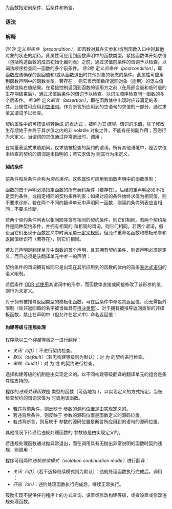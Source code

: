 {{cpp/language/attributes/title|expects, ensures, assert|notes={{mark c++20}}}}
{{cpp/language/attributes/navbar}}
为函数指定前条件、后条件和断言。

===语法===
{{sdsc begin}}
{{sdsc|num=1|notes={{mark since c++20}}|1=
{{ttb|&lt;nowiki&gt;[[&lt;/nowiki&gt;}} {{ttb|expects}} {{spar|契约等级}}{{mark optional}} {{ttb|:}} {{spar|表达式}} {{ttb|&lt;nowiki&gt;]]&lt;/nowiki&gt;}}}}
{{sdsc|num=2|notes={{mark since c++20}}|1=
{{ttb|&lt;nowiki&gt;[[&lt;/nowiki&gt;}} {{ttb|ensures}} {{spar|契约等级}}{{mark optional}} {{spar|标识符}}{{mark optional}} {{ttb|:}} {{spar|表达式}} {{ttb|&lt;nowiki&gt;]]&lt;/nowiki&gt;}}}}
{{sdsc|num=3|notes={{mark since c++20}}|1=
{{ttb|&lt;nowiki&gt;[[&lt;/nowiki&gt;}} {{ttb|assert}} {{spar|契约等级}}{{mark optional}} {{ttb|:}} {{spar|表达式}} {{ttb|&lt;nowiki&gt;]]&lt;/nowiki&gt;}}}}
{{sdsc end}}
{{par begin}}
{{par | {{spar|契约等级}} |{{ttb|default}}、{{ttb|audit}} 或 {{ttb|axiom}} 之一；默认为 {{ttb|default}} }}
{{par | {{spar|标识符}} |被用来代表函数返回值的标识符；任何关于是 {{spar|契约等级}} 还是 {{spar|标识符}} 的歧义，以偏向它是 {{spar|契约等级}} 的方式解决}}
{{par | {{spar|表达式}} |[[cpp/language/implicit conversion#按语境转换|按语境转换成 {{c|bool}}]] 的表达式，指定契约的谓词；其顶层运算符不能是赋值或逗号运算符}}
{{par end}}

===解释===
@1@ 定义''前条件（precondition）''，即函数对其各实参和/或到函数入口中时其他对象的状态的期待。此属性可应用到函数声明中的函数类型。紧接函数体开始求值（包括构造函数的成员初始化器列表）之前，通过求值前条件的谓词予以检查。以词法顺序检查同一函数的多个前条件。
@2@ 定义''后条件（postcondition）''，即函数应该确保的返回值和/或从函数退出时其他对象的状态的条件。此属性可应用到函数声明中的函数类型。若存在 {{spar|标识符}}，则它表示函数所返回对象（适用）的泛左值结果或纯右值结果。在紧接控制返回到函数的调用方之前（在局部变量和临时量的生存期结束后），通过求值后条件的谓词予以检查。以词法顺序检查同一函数的多个后条件。
@3@ 定义''断言（assertion）''，即在函数体中出现时应该满足的条件。此属性可应用到[[cpp/language/statements#表达式语句|空语句]]。作为断言所应用到的空语句的求值的一部分，通过求值其谓词予以检查。

契约属性中的可按语境转换成 {{c|bool}} 的表达式 {{spar|表达式}}，被称为其''谓词''。谓词的求值，除了修改生存期始于并终于其求值之内的非 volatile 对象之外，不能有任何副作用；否则行为未定义。当谓词的求值通过异常退出时，调用 {{lc|std::terminate}}。

在常量表达式求值期间，仅求值被检查的契约的谓词。所有其他语境中，是否求值未检查的契约的谓词是未指明的；若它求值为 {{c|false}} 则其行为未定义。

====契约条件====
前条件和后条件合称为''契约条件''。这些属性可应用到函数声明中的函数类型：
{{source|
int f(int i) [[expects: i &gt; 0]] [[ensures audit x: x &lt; 1]]; 

int (*fp)(int i) [[expects: i &gt; 0]]; // 错误：不是函数声明
}}

函数的首个声明必须指定函数的所有契约条件（若存在）。后继的重声明必须不指定契约条件，或指定相同的契约条件列表；如果对应的条件始终求值为相同值，则不要求诊断。若在两个不同的翻译单元中声明同一函数，则契约条件列表应当相同；不要求诊断。

若两个契约条件列表以相同顺序含有相同的契约条件，则它们相同。若两个契约条件是同种契约条件，并拥有相同的 {{spar|契约等级}} 和相同的谓词，则它们相同。若两个谓词，假设当它们出现于函数定义中时满足[[cpp/language/definition#单一定义规则（ODR）|单一定义规则]]，但允许重命名函数和模板形参和返回值标识符（若存在），则它们相同。

{{source|
int f(int i) [[expects: i &gt; 0]];
int f(int);                       // OK：重声明
int f(int j) [[expects: j &gt; 0]];  // OK：重声明
int f(int k) [[expects: k &gt; 1]];  // 非良构
int f(int l) [[expects: 0 &lt; l]];  // 非良构，不要求诊断
}}

若友元声明是翻译单元中函数的首个声明，且其拥有契约条件，则该声明必须是定义，而且必须是该翻译单元中唯一的声明：

{{source |
struct C {
   bool ok() const;
   friend void f(const C&amp; c) [[ensures: c.ok()]]; // 错误：不是定义
   friend void g(C c) [[expects: c.ok()]] { } // OK
};
void g(C c); // 错误
}}

契约条件的谓词拥有如同它是出现在其所应用到的函数的体内的首条[[cpp/language/statements#表达式语句|表达式语句]]的语义限制。

若后条件 [[cpp/language/definition#ODR 式使用|ODR 式使用]]其谓词中的形参，而函数体直接或间接修改了该形参的值，则行为未定义。
{{source| 1=
int f(int x) [[ensures r: r == x]]
{
  return ++x; // 未定义行为
}
int g(int* p) [[ensures: p != nullptr]]
{
  *p = 42; // OK：不修改 p
}

bool meow(const int&amp;) { return true; }

void h(int x) [[ensures: meow(x)]] 
{
  ++x;  // 未定义行为
}

void i(int&amp; x) [[ensures: meow(x)]]
{
  ++x;  // OK：引用的“值”是其所引用者，而且不能修改
}

}}

对于拥有被推导返回类型的模板化函数，可在后条件中命名其返回值，而无需额外限制（除非返回值的名字被当做具有[[cpp/language/dependent_name#类型待决的表达式|待决类型]]）。对于拥有被推导返回类型的非模板函数，禁止在声明中（但允许在定义中）命名返回值：
{{source|1=
auto h(int x) [[ensures res: true]]; // 错误：拥有被推导返回类型的非模板函数声明上的返回值
}}

====构建等级与违规处理====

程序能以三个''构建等级''之一进行翻译：
* ''关闭（off）''：不进行契约检查。
* ''默认（default）''（若无构建等级则为默认）：对 {{spar|契约等级}} 为 {{ttb|default}} 的契约进行检查。
* ''审核（audit）''：对 {{spar|契约等级}} 为 {{ttb|default}} 或 {{ttb|audit}} 的契约进行检查。

选择构建等级的机制是由实现定义的。以不同构建等级翻译的翻译单元的组合是条件性支持的。

程序的''违规处理函数''是 {{c|void (const std::contract_violation &amp;)}} 类型的函数（可选地为 {{c|noexcept}} ），以实现定义的方式指定。当被检查契约的谓词求值为 {{c|false}} 时调用该函数。
* 若违背前条件，则反映于 {{lc|std::contract_violation}} 参数的源码位置是由实现定义的。
* 若违背后条件，则反映于 {{lc|std::contract_violation}} 参数的源码位置是函数定义的源码位置。
* 若违背断言，则反映于 {{lc|std::contract_violation}} 参数的源码位置是断言所应用到的语句的源码位置。
其他情况下传递给违规处理函数的 {{lc|std::contract_violation}} 参数值是由实现定义的。

若违规处理函数通过抛异常退出，而在调用具有无抛出异常说明的函数时契约违规，则调用 {{lc|std::terminate}}：

{{source | 
void f(int x) noexcept [[expects: x &gt; 0]];
void g() {
    f(0); // 若违规处理函数抛出则 terminate
}
}}

程序可用两种''违规继续模式（violation continuation mode）''进行翻译：
* ''关闭（off）''（若不选择继续模式则为默认）：违规处理函数执行完成后，调用 {{lc|std::terminate}}；
* ''开启（on）''：违约处理函数执行完成后，继续正常执行。

鼓励实现不提供任何程序上的方式查询、设置或修改构建等级，或者设置或修改违规处理函数。

{{langlinks|en|ja}}